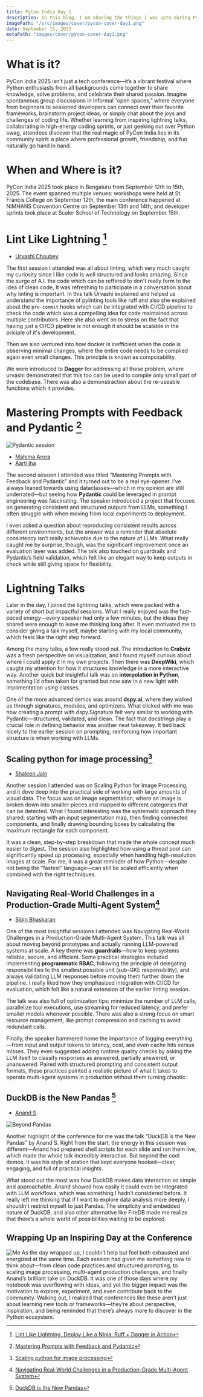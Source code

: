 ```yaml
---
title: PyCon India Day 1
description: In this blog, I am sharing the things I was upto during PyCon India 2025.
imagePath: "/src/images/cover/pycon-cover-day1.png"
date: September 15, 2023
metaPath: "images/cover/pycon-cover-day1.png"
---
```


# What is it?

PyCon India 2025 isn’t just a tech conference—it’s a vibrant festival where Python enthusiasts from all backgrounds come together to share knowledge, solve problems, and celebrate their shared passion. Imagine spontaneous group discussions in informal “open spaces,” where everyone from beginners to seasoned developers can connect over their favorite frameworks, brainstorm project ideas, or simply chat about the joys and challenges of coding life. Whether learning from inspiring lightning talks, collaborating in high-energy coding sprints, or just geeking out over Python swag, attendees discover that the real magic of PyCon India lies in its community spirit: a place where professional growth, friendship, and fun naturally go hand in hand.

# When and Where is it?

PyCon India 2025 took place in Bengaluru from September 12th to 15th, 2025. The event spanned multiple venues: workshops were held at St. Francis College on September 12th, the main conference happened at NIMHANS Convention Centre on September 13th and 14th, and developer sprints took place at Scaler School of Technology on September 15th.

# Lint Like Lightning [^1]

- [Urvashi Choubey](https://www.linkedin.com/in/urvashi-choubey/)

The first session I attended was all about linting, which very much caught my curiosity since I like code is well structured and looks amazing.
Since the surge of A.I. the code which can be reffered to don't really form to the idea of clean code, It was refreshing to participate in a conversation about why linting is important.
In this talk Urvashi explained and helped us understand the importance of pylinting tools like ruff and also she explained about the `pre-commit` hooks which can be integrated with CI/CD
pipeline to check the code which was a compelling idea for code maintained across multiple contributors. Here she also went on to stress on the fact that having just a CI/CD pipeline
is not enough it should be scalable in the priciple of it's development.

Then we also ventured into how docker is inefficient when the code is observing minimal changes, where the entire code needs to be complied again even small changes. This principle is known as composability.

We were introduced to **Dagger** for addressing all these problem, where urvashi demonstrated that this too can be used to compile only small part of the codebase. There was also a demonstraction about the re-useable functions which it provides.

# Mastering Prompts with Feedback and Pydantic [^2]

![Pydantic session](/images/blogs/pycon/day1/pydantic-session.png)

- [Mahima Arora](https://www.linkedin.com/in/mahimaarora25/)
- [Aarti jha](https://www.linkedin.com/in/aartijha22/)

The second session I attended was titled “Mastering Prompts with Feedback and Pydantic” and it turned out to be a real eye-opener. I’ve always leaned towards using dataclasses—which in my opinion are still underrated—but seeing how **Pydantic** could be leveraged in prompt engineering was fascinating.
The speaker introduced a project that focuses on generating consistent and structured outputs from LLMs, something I often struggle with when moving from local experiments to deployment.

I even asked a question about reproducing consistent results across different environments, but the answer was a reminder that absolute consistency isn’t really achievable due to the nature of LLMs.
What really caught me by surprise, though, was the significant improvement once an evaluation layer was added.
The talk also touched on guardrails and Pydantic’s field validation, which felt like an elegant way to keep outputs in check while still giving space for flexibility.

# Lightning Talks

Later in the day, I joined the lightning talks, which were packed with a variety of short but impactful sessions. What I really enjoyed was the fast-paced energy—every speaker had only a few minutes, but the ideas they shared were enough to leave me thinking long after. It even motivated me to consider giving a talk myself, maybe starting with my local community, which feels like the right step forward.

Among the many talks, a few really stood out. The introduction to **Crabviz** was a fresh perspective on visualization, and I found myself curious about where I could apply it in my own projects. Then there was **DeepWiki**, which caught my attention for how it structures knowledge in a more interactive way. Another quick but insightful talk was on **interpolation in Python**, something I’d often taken for granted but now saw in a new light with implimentation using classes.

One of the more advanced demos was around **dspy.ai**, where they walked us through signatures, modules, and optimizers. What clicked with me was how creating a prompt with dspy.Signature felt very similar to working with Pydantic—structured, validated, and clean. The fact that docstrings play a crucial role in defining behavior was another neat takeaway. It tied back nicely to the earlier session on prompting, reinforcing how important structure is when working with LLMs.

## Scaling python for image processing[^3]

- [Shaleen Jain](https://www.linkedin.com/in/shaleen-jain-4300b626/)

Another session I attended was on Scaling Python for Image Processing, and it dove deep into the practical side of working with large amounts of visual data.
The focus was on image segmentation, where an image is broken down into smaller pieces and mapped to different categories that can be detected.
What I found interesting was the systematic approach they shared: starting with an input segmentation map, then finding connected components, and finally drawing bounding boxes by calculating the maximum rectangle for each component.

It was a clean, step-by-step breakdown that made the whole concept much easier to digest. The session also highlighted how using a thread pool can significantly speed up processing, especially when handling high-resolution images at scale.
For me, it was a great reminder of how Python—despite not being the “fastest” language—can still be scaled efficiently when combined with the right techniques.

## Navigating Real-World Challenges in a Production-Grade Multi-Agent System[^4]

- [Sibin Bhaskaran](https://www.linkedin.com/in/sibinbh/)

One of the most insightful sessions I attended was Navigating Real-World Challenges in a Production-Grade Multi-Agent System.
This talk was all about moving beyond prototypes and actually running LLM-powered systems at scale.
A key theme was **guardrails**—how to keep systems reliable, secure, and efficient.
Some practical strategies included implementing **programmatic RBAC**, following the principle of delegating responsibilities to the smallest possible unit (sub-GKE responsibility), and always validating LLM responses before moving them further down the pipeline.
I really liked how they emphasized integration with CI/CD for evaluation, which felt like a natural extension of the earlier linting session.

The talk was also full of optimization tips: minimize the number of LLM calls, parallelize tool executions, use streaming for reduced latency, and prefer smaller models whenever possible.
There was also a strong focus on smart resource management, like prompt compression and caching to avoid redundant calls.

Finally, the speaker hammered home the importance of logging everything—from input and output tokens to latency, cost, and even cache hits versus misses.
They even suggested adding runtime quality checks by asking the LLM itself to classify responses as answered, partially answered, or unanswered.
Paired with structured prompting and consistent output formats, these practices painted a realistic picture of what it takes to operate multi-agent systems in production without them turning chaotic.

## DuckDB is the New Pandas [^5]

- [Anand S](https://www.linkedin.com/in/sanand0/)

![Beyond Pandas](/images/blogs/pycon/day1/beyond-pandas.png)

Another highlight of the conference for me was the talk “DuckDB is the New Pandas” by Anand S. Right from the start, the energy in this session was different—Anand had prepared shell scripts for each slide and ran them live, which made the whole talk incredibly interactive.
But beyond the cool demos, it was his style of oration that kept everyone hooked—clear, engaging, and full of practical insights.

What stood out the most was how DuckDB makes data interaction so simple and approachable. Anand showed how easily it could even be integrated with LLM workflows, which was something I hadn’t considered before.
It really left me thinking that if I want to explore data analysis more deeply, I shouldn’t restrict myself to just Pandas.
The simplicity and embedded nature of DuckDB, and also other alternative like FireDB made me realize that there’s a whole world of possibilities waiting to be explored.

## Wrapping Up an Inspiring Day at the Conference

![Me](/images/blogs/pycon/day1/me.png)
As the day wrapped up, I couldn’t help but feel both exhausted and energized at the same time.
Each session had given me something new to think about—from clean code practices and structured prompting, to scaling image processing, multi-agent production challenges, and finally Anand’s brilliant take on DuckDB.
It was one of those days where my notebook was overflowing with ideas, and yet the bigger impact was the motivation to explore, experiment, and even contribute back to the community.
Walking out, I realized that conferences like these aren’t just about learning new tools or frameworks—they’re about perspective, inspiration, and being reminded that there’s always more to discover in the Python ecosystem.

[^1]: [Lint Like Lightning, Deploy Like a Ninja: Ruff + Dagger in Action](https://cfp.in.pycon.org/2025/talk/UYF3PD/)

[^2]: [Mastering Prompts with Feedback and Pydantic](https://cfp.in.pycon.org/2025/talk/S3TDZB/)

[^3]: [Scaling python for image processing](https://cfp.in.pycon.org/2025/talk/MERDPA/)

[^4]: [Navigating Real-World Challenges in a Production-Grade Multi-Agent System](https://cfp.in.pycon.org/2025/talk/8H8MBB/)

[^5]: [DuckDB is the New Pandas](https://cfp.in.pycon.org/2025/talk/W8VJX3/)
